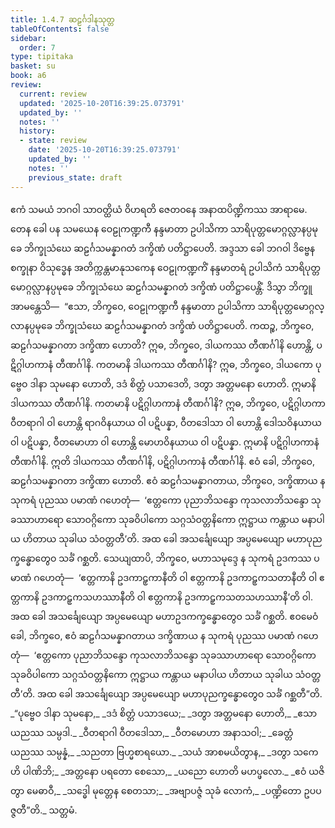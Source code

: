 ```yaml
---
title: 1.4.7 ဆဠင်္ဂဒါနသုတ္တ
tableOfContents: false
sidebar:
  order: 7
type: tipitaka
basket: su
book: a6
review:
  current: review
  updated: '2025-10-20T16:39:25.073791'
  updated_by: ''
  notes: ''
  history:
  - state: review
    date: '2025-10-20T16:39:25.073791'
    updated_by: ''
    notes: ''
    previous_state: draft
---
```



<DynamicBreadcrumb />


<ReviewStatus review={frontmatter.review} showDetails={true} />

<HypothesisAnnotation frontmatter={frontmatter} />

<Division number="37" book="a6" e="ch" v="16" p="295">

<Paragraph number="242" book="a6">
ဧကံ သမယံ ဘဂဝါ သာဝတ္ထိယံ ဝိဟရတိ ဇေတဝနေ အနာထပိဏ္ဍိကဿ အာရာမေ. တေန ခေါ ပန သမယေန ဝေဠုကဏ္ဍကီ နန္ဒမာတာ ဥပါသိကာ သာရိပုတ္တမောဂ္ဂလ္လာနပ္ပမုခေ ဘိက္ခုသံဃေ ဆဠင်္ဂသမန္နာဂတံ ဒက္ခိဏံ ပတိဋ္ဌာပေတိ. အဒ္ဒသာ ခေါ ဘဂဝါ ဒိဗ္ဗေန စက္ခုနာ ဝိသုဒ္ဓေန အတိက္ကန္တမာနုသကေန ဝေဠုကဏ္ဍကိံ နန္ဒမာတရံ ဥပါသိကံ သာရိပုတ္တမောဂ္ဂလ္လာနပ္ပမုခေ ဘိက္ခုသံဃေ ဆဠင်္ဂသမန္နာဂတံ ဒက္ခိဏံ ပတိဋ္ဌာပေန္တိံ. ဒိသွာ ဘိက္ခူ အာမန္တေသိ—  “ဧသာ, ဘိက္ခဝေ, ဝေဠုကဏ္ဍကီ နန္ဒမာတာ ဥပါသိကာ သာရိပုတ္တမောဂ္ဂလ္လာနပ္ပမုခေ ဘိက္ခုသံဃေ ဆဠင်္ဂသမန္နာဂတံ ဒက္ခိဏံ ပတိဋ္ဌာပေတိ.
</Paragraph>

<Paragraph number="243" book="a6">
ကထဉ္စ, ဘိက္ခဝေ, ဆဠင်္ဂသမန္နာဂတာ ဒက္ခိဏာ ဟောတိ? ဣဓ, ဘိက္ခဝေ, ဒါယကဿ တီဏင်္ဂါနိ ဟောန္တိ, ပဋိဂ္ဂါဟကာနံ တီဏင်္ဂါနိ. ကတမာနိ ဒါယကဿ တီဏင်္ဂါနိ? ဣဓ, ဘိက္ခဝေ, ဒါယကော ပုဗ္ဗေဝ ဒါနာ သုမနော ဟောတိ, ဒဒံ စိတ္တံ ပသာဒေတိ, ဒတွာ အတ္တမနော ဟောတိ. ဣမာနိ ဒါယကဿ တီဏင်္ဂါနိ.
</Paragraph>

<Paragraph number="244" book="a6">
ကတမာနိ ပဋိဂ္ဂါဟကာနံ တီဏင်္ဂါနိ? ဣဓ, ဘိက္ခဝေ, ပဋိဂ္ဂါဟကာ ဝီတရာဂါ ဝါ ဟောန္တိ ရာဂဝိနယာယ ဝါ ပဋိပန္နာ, ဝီတဒေါသာ ဝါ ဟောန္တိ ဒေါသဝိနယာယ ဝါ ပဋိပန္နာ, ဝီတမောဟာ ဝါ ဟောန္တိ မောဟဝိနယာယ ဝါ ပဋိပန္နာ. ဣမာနိ ပဋိဂ္ဂါဟကာနံ တီဏင်္ဂါနိ. ဣတိ ဒါယကဿ တီဏင်္ဂါနိ, ပဋိဂ္ဂါဟကာနံ တီဏင်္ဂါနိ. ဧဝံ ခေါ, ဘိက္ခဝေ, ဆဠင်္ဂသမန္နာဂတာ ဒက္ခိဏာ ဟောတိ.
</Paragraph>

<Paragraph number="245" book="a6">
ဧဝံ ဆဠင်္ဂသမန္နာဂတာယ, ဘိက္ခဝေ, ဒက္ခိဏာယ န သုကရံ ပုညဿ ပမာဏံ ဂဟေတုံ—  ‘ဧတ္တကော ပုညာဘိသန္ဒော ကုသလာဘိသန္ဒော သုခဿာဟာရော သောဝဂ္ဂိကော သုခဝိပါကော သဂ္ဂသံဝတ္တနိကော ဣဋ္ဌာယ ကန္တာယ မနာပါယ ဟိတာယ သုခါယ သံဝတ္တတီ’တိ. အထ ခေါ အသင်္ချေယျော အပ္ပမေယျော မဟာပုညက္ခန္ဓောတွေဝ သင်္ခံ ဂစ္ဆတိ.
</Paragraph>

<Paragraph number="246" book="a6">
သေယျထာပိ, ဘိက္ခဝေ, မဟာသမုဒ္ဒေ န သုကရံ ဥဒကဿ ပမာဏံ ဂဟေတုံ—  ‘ဧတ္တကာနိ ဥဒကာဠှကာနီတိ ဝါ ဧတ္တကာနိ ဥဒကာဠှကသတာနီတိ ဝါ ဧတ္တကာနိ ဥဒကာဠှကသဟဿာနီတိ ဝါ ဧတ္တကာနိ ဥဒကာဠှကသတသဟဿာနီ’တိ ဝါ. အထ ခေါ အသင်္ချေယျော အပ္ပမေယျော မဟာဥဒကက္ခန္ဓောတွေဝ သင်္ခံ ဂစ္ဆတိ. ဧဝမေဝံ ခေါ, ဘိက္ခဝေ, ဧဝံ ဆဠင်္ဂသမန္နာဂတာယ ဒက္ခိဏာယ န သုကရံ ပုညဿ ပမာဏံ ဂဟေတုံ—  ‘ဧတ္တကော ပုညာဘိသန္ဒော ကုသလာဘိသန္ဒော သုခဿာဟာရော သောဝဂ္ဂိကော သုခဝိပါကော သဂ္ဂသံဝတ္တနိကော ဣဋ္ဌာယ ကန္တာယ မနာပါယ ဟိတာယ သုခါယ သံဝတ္တတီ’တိ. အထ ခေါ အသင်္ချေယျော အပ္ပမေယျော မဟာပုညက္ခန္ဓောတွေဝ သင်္ခံ ဂစ္ဆတီ”တိ.
</Paragraph>

<Paragraph number="247" type="verses" book="a6">
_“ပုဗ္ဗေဝ ဒါနာ သုမနော,_  
_ဒဒံ စိတ္တံ ပသာဒယေ;_  
_ဒတွာ အတ္တမနော ဟောတိ,_  
_ဧသာ ယညဿ သမ္ပဒါ._  

</Paragraph>

<Paragraph number="248" type="verses" book="a6">
_ဝီတရာဂါ ဝီတဒေါသာ,_  
_ဝီတမောဟာ အနာသဝါ;_  
_ခေတ္တံ ယညဿ သမ္ပန္နံ,_  
_သညတာ ဗြဟ္မစာရယော._  

</Paragraph>

<Paragraph number="249" type="verses" book="a6">
_သယံ အာစမယိတွာန,_  
_ဒတွာ သကေဟိ ပါဏိဘိ;_  
_အတ္တနော ပရတော စေသော,_  
_ယညော ဟောတိ မဟပ္ဖလော._  

</Paragraph>

<Paragraph number="250" type="verses" book="a6">
_ဧဝံ ယဇိတွာ မေဓာဝီ,_  
_သဒ္ဓေါ မုတ္တေန စေတသာ;_  
_အဗျာပဇ္ဇံ သုခံ လောကံ,_  
_ပဏ္ဍိတော ဥပပဇ္ဇတီ”တိ._  


</Paragraph>
</Division>

<Paragraph number="251" type="center" book="a6">
သတ္တမံ.
</Paragraph>